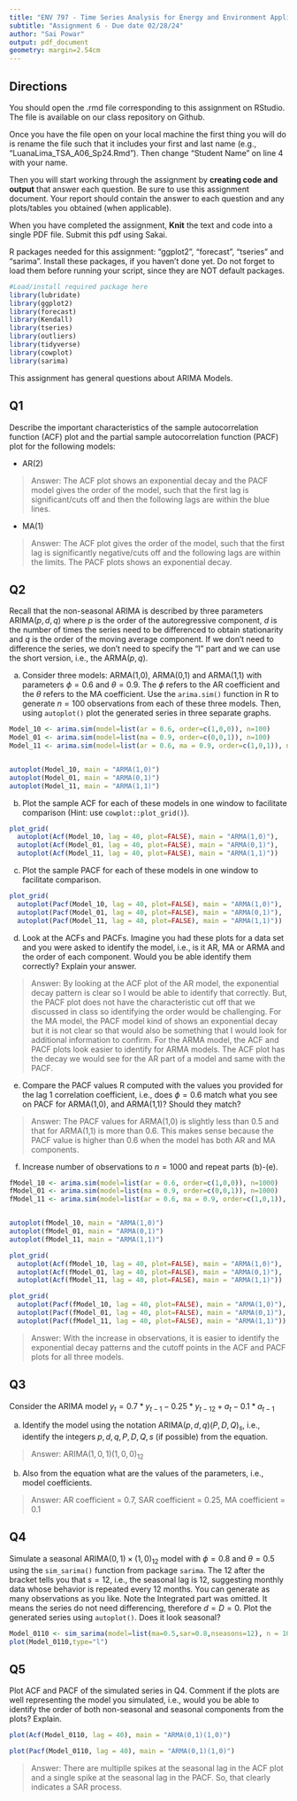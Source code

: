 ```yaml
---
title: "ENV 797 - Time Series Analysis for Energy and Environment Applications | Spring 2024"
subtitle: "Assignment 6 - Due date 02/28/24"
author: "Sai Powar"
output: pdf_document
geometry: margin=2.54cm
---
```


## Directions

You should open the .rmd file corresponding to this assignment on RStudio. The file is available on our class repository on Github.

Once you have the file open on your local machine the first thing you will do is rename the file such that it includes your first and last name (e.g., "LuanaLima_TSA_A06_Sp24.Rmd"). Then change "Student Name" on line 4 with your name.

Then you will start working through the assignment by **creating code and output** that answer each question. Be sure to use this assignment document. Your report should contain the answer to each question and any plots/tables you obtained (when applicable).

When you have completed the assignment, **Knit** the text and code into a single PDF file. Submit this pdf using Sakai.

R packages needed for this assignment: "ggplot2", "forecast", "tseries" and "sarima". Install these packages, if you haven't done yet. Do not forget to load them before running your script, since they are NOT default packages.

```r
#Load/install required package here
library(lubridate)
library(ggplot2)
library(forecast)  
library(Kendall)
library(tseries)
library(outliers)
library(tidyverse)
library(cowplot)
library(sarima)
```

This assignment has general questions about ARIMA Models.

## Q1

Describe the important characteristics of the sample autocorrelation function (ACF) plot and the partial sample autocorrelation function (PACF) plot for the following models:

-   AR(2)

> Answer: The ACF plot shows an exponential decay and the PACF model gives the order of the model, such that the first lag is significant/cuts off and then the following lags are within the blue lines.

-   MA(1)

> Answer: The ACF plot gives the order of the model, such that the first lag is significantly negative/cuts off and the following lags are within the limits. The PACF plots shows an exponential decay.

## Q2

Recall that the non-seasonal ARIMA is described by three parameters ARIMA$(p,d,q)$ where $p$ is the order of the autoregressive component, $d$ is the number of times the series need to be differenced to obtain stationarity and $q$ is the order of the moving average component. If we don't need to difference the series, we don't need to specify the "I" part and we can use the short version, i.e., the ARMA$(p,q)$.

(a) Consider three models: ARMA(1,0), ARMA(0,1) and ARMA(1,1) with parameters $\phi=0.6$ and $\theta= 0.9$. The $\phi$ refers to the AR coefficient and the $\theta$ refers to the MA coefficient. Use the `arima.sim()` function in R to generate $n=100$ observations from each of these three models. Then, using `autoplot()` plot the generated series in three separate graphs.

```r
Model_10 <- arima.sim(model=list(ar = 0.6, order=c(1,0,0)), n=100)
Model_01 <- arima.sim(model=list(ma = 0.9, order=c(0,0,1)), n=100)
Model_11 <- arima.sim(model=list(ar = 0.6, ma = 0.9, order=c(1,0,1)), n=100)


autoplot(Model_10, main = "ARMA(1,0)")
autoplot(Model_01, main = "ARMA(0,1)")
autoplot(Model_11, main = "ARMA(1,1)")
```

(b) Plot the sample ACF for each of these models in one window to facilitate comparison (Hint: use `cowplot::plot_grid()`).

```r
plot_grid(
  autoplot(Acf(Model_10, lag = 40, plot=FALSE), main = "ARMA(1,0)"),
  autoplot(Acf(Model_01, lag = 40, plot=FALSE), main = "ARMA(0,1)"),
  autoplot(Acf(Model_11, lag = 40, plot=FALSE), main = "ARMA(1,1)"))
```

(c) Plot the sample PACF for each of these models in one window to facilitate comparison.

```r
plot_grid(
  autoplot(Pacf(Model_10, lag = 40, plot=FALSE), main = "ARMA(1,0)"),
  autoplot(Pacf(Model_01, lag = 40, plot=FALSE), main = "ARMA(0,1)"),
  autoplot(Pacf(Model_11, lag = 40, plot=FALSE), main = "ARMA(1,1)"))
```

(d) Look at the ACFs and PACFs. Imagine you had these plots for a data set and you were asked to identify the model, i.e., is it AR, MA or ARMA and the order of each component. Would you be able identify them correctly? Explain your answer.

> Answer: By looking at the ACF plot of the AR model, the exponential decay pattern is clear so I would be able to identify that correctly. But, the PACF plot does not have the characteristic cut off that we discussed in class so identifying the order would be challenging. For the MA model, the PACF model kind of shows an exponential decay but it is not clear so that would also be something that I would look for additional information to confirm. For the ARMA model, the ACF and PACF plots look easier to identify for ARMA models. The ACF plot has the decay we would see for the AR part of a model and same with the PACF.

(e) Compare the PACF values R computed with the values you provided for the lag 1 correlation coefficient, i.e., does $\phi=0.6$ match what you see on PACF for ARMA(1,0), and ARMA(1,1)? Should they match?

> Answer: The PACF values for ARMA(1,0) is slightly less than 0.5 and that for ARMA(1,1) is more than 0.6. This makes sense because the PACF value is higher than 0.6 when the model has both AR and MA components.

(f) Increase number of observations to $n=1000$ and repeat parts (b)-(e).

```r
fModel_10 <- arima.sim(model=list(ar = 0.6, order=c(1,0,0)), n=1000)
fModel_01 <- arima.sim(model=list(ma = 0.9, order=c(0,0,1)), n=1000)
fModel_11 <- arima.sim(model=list(ar = 0.6, ma = 0.9, order=c(1,0,1)), n=1000)


autoplot(fModel_10, main = "ARMA(1,0)")
autoplot(fModel_01, main = "ARMA(0,1)")
autoplot(fModel_11, main = "ARMA(1,1)")

plot_grid(
  autoplot(Acf(fModel_10, lag = 40, plot=FALSE), main = "ARMA(1,0)"),
  autoplot(Acf(fModel_01, lag = 40, plot=FALSE), main = "ARMA(0,1)"),
  autoplot(Acf(fModel_11, lag = 40, plot=FALSE), main = "ARMA(1,1)"))
```

```r
plot_grid(
  autoplot(Pacf(fModel_10, lag = 40, plot=FALSE), main = "ARMA(1,0)"),
  autoplot(Pacf(fModel_01, lag = 40, plot=FALSE), main = "ARMA(0,1)"),
  autoplot(Pacf(fModel_11, lag = 40, plot=FALSE), main = "ARMA(1,1)"))
```

> Answer: With the increase in observations, it is easier to identify the exponential decay patterns and the cutoff points in the ACF and PACF plots for all three models.

## Q3

Consider the ARIMA model $y_t=0.7*y_{t-1}-0.25*y_{t-12}+a_t-0.1*a_{t-1}$

(a) Identify the model using the notation ARIMA$(p,d,q)(P,D,Q)_ s$, i.e., identify the integers $p,d,q,P,D,Q,s$ (if possible) from the equation.

> Answer: ARIMA$(1,0,1)(1,0,0)_ 12$

(b) Also from the equation what are the values of the parameters, i.e., model coefficients.

> Answer: AR coefficient = 0.7, SAR coefficient = 0.25, MA coefficient = 0.1

## Q4

Simulate a seasonal ARIMA$(0, 1)\times(1, 0)_{12}$ model with $\phi =0 .8$ and $\theta = 0.5$ using the `sim_sarima()` function from package `sarima`. The $12$ after the bracket tells you that $s=12$, i.e., the seasonal lag is 12, suggesting monthly data whose behavior is repeated every 12 months. You can generate as many observations as you like. Note the Integrated part was omitted. It means the series do not need differencing, therefore $d=D=0$. Plot the generated series using `autoplot()`. Does it look seasonal?

```r

Model_0110 <- sim_sarima(model=list(ma=0.5,sar=0.8,nseasons=12), n = 1000)
plot(Model_0110,type="l")

```

## Q5

Plot ACF and PACF of the simulated series in Q4. Comment if the plots are well representing the model you simulated, i.e., would you be able to identify the order of both non-seasonal and seasonal components from the plots? Explain.

```r
plot(Acf(Model_0110, lag = 40), main = "ARMA(0,1)(1,0)")
```
```r
plot(Pacf(Model_0110, lag = 40), main = "ARMA(0,1)(1,0)")
```

> Answer: There are multiplle spikes at the seasonal lag in the ACF plot and a single spike at the seasonal lag in the PACF. So, that clearly indicates a SAR process. 
